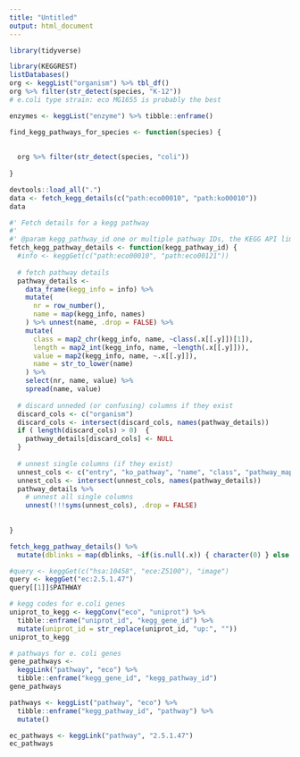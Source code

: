 ```yaml
---
title: "Untitled"
output: html_document
---
```


```r
library(tidyverse)
```


```r
library(KEGGREST)
listDatabases()
org <- keggList("organism") %>% tbl_df()
org %>% filter(str_detect(species, "K-12"))
# e.coli type strain: eco MG1655 is probably the best
```

```r
enzymes <- keggList("enzyme") %>% tibble::enframe()
```


```r
find_kegg_pathways_for_species <- function(species) {
  
  
  org %>% filter(str_detect(species, "coli"))
  
}
```

```r

devtools::load_all(".")
data <- fetch_kegg_details(c("path:eco00010", "path:ko00010"))
data
```


```r
#' Fetch details for a kegg pathway
#' 
#' @param kegg_pathway_id one or multiple pathway IDs, the KEGG API limits equests to a maximum of 10 at a time, see \link[KEGGREST]{keggGet} for details. 
fetch_kegg_pathway_details <- function(kegg_pathway_id) {
  #info <- keggGet(c("path:eco00010", "path:eco00121"))
  
  # fetch pathway details
  pathway_details <- 
    data_frame(kegg_info = info) %>% 
    mutate(
      nr = row_number(),
      name = map(kegg_info, names)
    ) %>% unnest(name, .drop = FALSE) %>% 
    mutate(
      class = map2_chr(kegg_info, name, ~class(.x[[.y]])[1]),
      length = map2_int(kegg_info, name, ~length(.x[[.y]])),
      value = map2(kegg_info, name, ~.x[[.y]]),
      name = str_to_lower(name)
    ) %>%
    select(nr, name, value) %>%
    spread(name, value) 
  
  # discard unneded (or confusing) columns if they exist
  discard_cols <- c("organism")
  discard_cols <- intersect(discard_cols, names(pathway_details))
  if ( length(discard_cols) > 0)  {
    pathway_details[discard_cols] <- NULL
  }
  
  # unnest single columns (if they exist)
  unnest_cols <- c("entry", "ko_pathway", "name", "class", "pathway_map", "description")
  unnest_cols <- intersect(unnest_cols, names(pathway_details))
  pathway_details %>% 
    # unnest all single columns
    unnest(!!!syms(unnest_cols), .drop = FALSE)
    
  
}

fetch_kegg_pathway_details() %>% 
  mutate(dblinks = map(dblinks, ~if(is.null(.x)) { character(0) } else { .x })) 
```



```r
#query <- keggGet(c("hsa:10458", "ece:Z5100"), "image")
query <- keggGet("ec:2.5.1.47")
query[[1]]$PATHWAY
```

```r
# kegg codes for e.coli genes
uniprot_to_kegg <- keggConv("eco", "uniprot") %>% 
  tibble::enframe("uniprot_id", "kegg_gene_id") %>% 
  mutate(uniprot_id = str_replace(uniprot_id, "up:", ""))
uniprot_to_kegg
```

```r
# pathways for e. coli genes
gene_pathways <- 
  keggLink("pathway", "eco") %>% 
  tibble::enframe("kegg_gene_id", "kegg_pathway_id")
gene_pathways
```

```r
pathways <- keggList("pathway", "eco") %>% 
  tibble::enframe("kegg_pathway_id", "pathway") %>% 
  mutate()
```


```r
ec_pathways <- keggLink("pathway", "2.5.1.47")
ec_pathways
```




